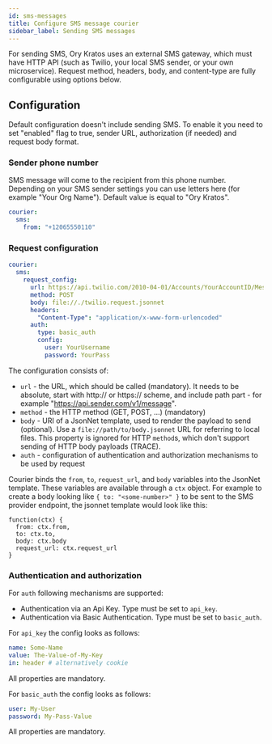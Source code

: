 ```yaml
---
id: sms-messages
title: Configure SMS message courier
sidebar_label: Sending SMS messages
---
```


For sending SMS, Ory Kratos uses an external SMS gateway, which must have HTTP API (such as Twilio, your local SMS sender, or your
own microservice). Request method, headers, body, and content-type are fully configurable using options below.

## Configuration

Default configuration doesn't include sending SMS. To enable it you need to set "enabled" flag to true, sender URL, authorization
(if needed) and request body format.

### Sender phone number

SMS message will come to the recipient from this phone number. Depending on your SMS sender settings you can use letters here (for
example "Your Org Name"). Default value is equal to "Ory Kratos".

```yaml title="config.yml"
courier:
  sms:
    from: "+12065550110"
```

### Request configuration

```yaml title="config.yml"
courier:
  sms:
    request_config:
      url: https://api.twilio.com/2010-04-01/Accounts/YourAccountID/Messages.json
      method: POST
      body: file://./twilio.request.jsonnet
      headers:
        "Content-Type": "application/x-www-form-urlencoded"
      auth:
        type: basic_auth
        config:
          user: YourUsername
          password: YourPass
```

The configuration consists of:

- `url` - the URL, which should be called (mandatory). It needs to be absolute, start with http:// or https:// scheme, and include
  path part - for example "https://api.sender.com/v1/message".
- `method` - the HTTP method (GET, POST, ...) (mandatory)
- `body` - URI of a JsonNet template, used to render the payload to send (optional). Use a `file://path/to/body.jsonnet` URL for
  referring to local files. This property is ignored for HTTP `method`s, which don't support sending of HTTP body payloads
  (TRACE).
- `auth` - configuration of authentication and authorization mechanisms to be used by request

Courier binds the `from`, `to`, `request_url`, and `body` variables into the JsonNet template. These variables are available
through a `ctx` object. For example to create a body looking like `{ to: "<some-number>" }` to be sent to the SMS provider
endpoint, the jsonnet template would look like this:

```jsonnet
function(ctx) {
  from: ctx.from,
  to: ctx.to,
  body: ctx.body
  request_url: ctx.request_url
}
```

### Authentication and authorization

For `auth` following mechanisms are supported:

- Authentication via an Api Key. Type must be set to `api_key`.
- Authentication via Basic Authentication. Type must be set to `basic_auth`.

For `api_key` the config looks as follows:

```yaml
name: Some-Name
value: The-Value-of-My-Key
in: header # alternatively cookie
```

All properties are mandatory.

For `basic_auth` the config looks as follows:

```yaml
user: My-User
password: My-Pass-Value
```

All properties are mandatory.
